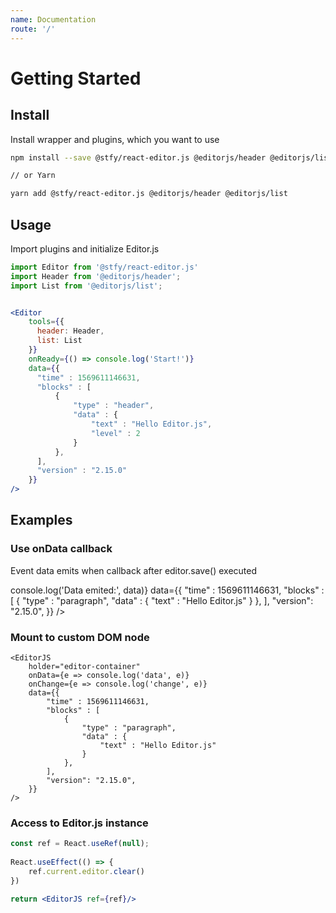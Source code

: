 ```yaml
---
name: Documentation
route: '/'
---
```



# Getting Started

## Install

Install wrapper and plugins, which you want to use

```bash
npm install --save @stfy/react-editor.js @editorjs/header @editorjs/list

// or Yarn

yarn add @stfy/react-editor.js @editorjs/header @editorjs/list
```

## Usage 

Import plugins and initialize Editor.js

```jsx 
import Editor from '@stfy/react-editor.js'
import Header from '@editorjs/header'; 
import List from '@editorjs/list'; 


<Editor
    tools={{
      header: Header,
      list: List
    }}
    onReady={() => console.log('Start!')}
    data={{
      "time" : 1569611146631,
      "blocks" : [
          {
              "type" : "header",
              "data" : {
                  "text" : "Hello Editor.js",
                  "level" : 2
              }
          },
      ],
      "version" : "2.15.0"
    }}
/>   
```

## Examples

### Use onData callback

Event data emits when callback after editor.save() executed

<Playground showLivePreview={false}>
    <EditorJS 
        onData={data => console.log('Data emited:', data)}
        data={{
            "time" : 1569611146631,
            "blocks" : [
                {
                    "type" : "paragraph",
                    "data" : {
                        "text" : "Hello Editor.js"
                    }
                },
            ],
            "version": "2.15.0",     
        }}
    />
</Playground>


### Mount to custom DOM node

<Playground showLivePreview={false}>
    <div id="editor-container"></div>

    <EditorJS 
        holder="editor-container"
        onData={e => console.log('data', e)}
        onChange={e => console.log('change', e)} 
        data={{
            "time" : 1569611146631,
            "blocks" : [
                {
                    "type" : "paragraph",
                    "data" : {
                        "text" : "Hello Editor.js"
                    }
                },
            ],
            "version": "2.15.0",     
        }}
    />
</Playground>

### Access to Editor.js instance

```jsx
const ref = React.useRef(null);
        
React.useEffect(() => {
    ref.current.editor.clear()
})    

return <EditorJS ref={ref}/>
```


